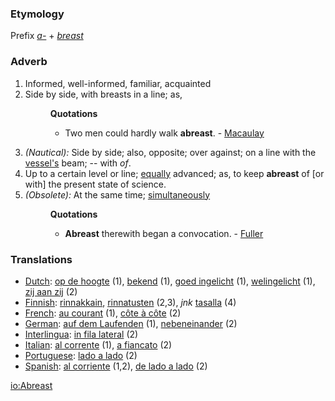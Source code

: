 ===Etymology===
Prefix ''[[a-]]'' + ''[[breast]]''
=== Adverb ===
#Informed, well-informed, familiar, acquainted
#Side by side, with breasts in a line; as,
#:'''Quotations'''
#:*Two men could hardly walk '''abreast'''. - [[Macaulay]]
#''(Nautical):'' Side by side; also, opposite; over against; on a line with the [[vessel's]] beam; -- with ''of''.
#Up to a certain level or line; [[equally]] advanced; as, to keep '''abreast''' of [or with] the present state of science.
#''(Obsolete):'' At the same time; [[simultaneously]]
#:'''Quotations'''
#:*'''Abreast''' therewith began a convocation. - [[Fuller]]
=== Translations ===
*[[Dutch]]: [[op de hoogte]] (1), [[bekend]] (1), [[goed ingelicht]] (1), [[welingelicht]] (1), [[zij aan zij]] (2)
*[[Finnish]]: [[rinnakkain]], [[rinnatusten]] (2,3), ''jnk'' [[tasalla]] (4)
*[[French]]: [[au courant]] (1), [[côte à côte]] (2)
*[[German]]: [[auf dem Laufenden]] (1), [[nebeneinander]] (2)
*[[Interlingua]]: [[in fila lateral]] (2)
*[[Italian]]: [[al corrente]] (1), [[a fiancato]] (2)
*[[Portuguese]]: [[lado a lado]] (2)
*[[Spanish]]: [[al corriente]] (1,2), [[de lado a lado]] (2)

[[io:Abreast]]